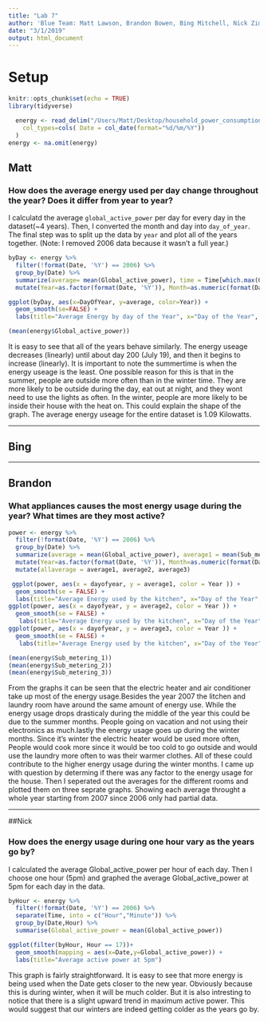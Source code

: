 ---
title: "Lab 7"
author: 'Blue Team: Matt Lawson, Brandon Bowen, Bing Mitchell, Nick Zimmerman'
date: "3/1/2019"
output: html_document
---
# Setup

```{r setup, include=FALSE}
knitr::opts_chunk$set(echo = TRUE)
library(tidyverse)
```


```{r, warning=FALSE, message=FALSE}
  energy <- read_delim("/Users/Matt/Desktop/household_power_consumption.txt", delim=";",
    col_types=cols( Date = col_date(format="%d/%m/%Y"))
  )
energy <- na.omit(energy)
```



## Matt

### How does the average energy used per day change throughout the year? Does it differ from year to year?

I calculatd the average `global_active_power` per day for every day in the dataset(~4 years). Then, I converted the month and day into `day_of_year`. The final step was to split up the data by `year` and plot all of the years together. (Note: I removed 2006 data because it wasn't a full year.)

```{r}
byDay <- energy %>%
  filter(!format(Date, '%Y') == 2006) %>%
  group_by(Date) %>%
  summarize(average= mean(Global_active_power), time = Time[which.max(Global_active_power)]) %>%
  mutate(Year=as.factor(format(Date, '%Y')), Month=as.numeric(format(Date,'%m')), DayOfYear=as.numeric(format(Date,'%j')))
```


```{r, message=F, waring=F}
ggplot(byDay, aes(x=DayOfYear, y=average, color=Year)) + 
  geom_smooth(se=FALSE) + 
  labs(title="Average Energy by day of the Year", x="Day of the Year", y="Average Energy Useage (KiloWatt)")
```
```{r}
(mean(energy$Global_active_power))
```

It is easy to see that all of the years behave similarly. The energy useage decreases (linearly) until about day 200 (July 19), and then it begins to increase (linearly). It is important to note the summertime is when the energy useage is the least. One possible reason for this is that in the summer, people are outside more often than in the winter time. They are more likely to be outside during the day, eat out at night, and they wont need to use the lights as often. In the winter, people are more likely to be inside their house with the heat on. This could explain the shape of the graph. The average energy useage for the entire dataset is 1.09 Kilowatts. 







--- 
  
## Bing










---

## Brandon

### What appliances causes the most energy usage during the year? What times are they most active?

```{r}
power <- energy %>%
  filter(!format(Date, '%Y') == 2006) %>%
  group_by(Date) %>%
  summarize(average = mean(Global_active_power), average1 = mean(Sub_metering_1), average2 = mean(Sub_metering_2), average3 = mean(Sub_metering_3), time = Time[which.max(Global_active_power)]) %>%
  mutate(Year=as.factor(format(Date, '%Y')), Month=as.numeric(format(Date,'%m')), dayofyear=as.numeric(format(Date,'%j'))) %>%
  mutate(allaverage = average1, average2, average3)
```

```{r}
 
 ggplot(power, aes(x = dayofyear, y = average1, color = Year )) +
  geom_smooth(se = FALSE) +
  labs(title="Average Energy used by the kitchen", x="Day of the Year", y="Average Energy Useage (Watt)")
ggplot(power, aes(x = dayofyear, y = average2, color = Year )) +
  geom_smooth(se = FALSE) +
   labs(title="Average Energy used by the kitchen", x="Day of the Year", y="Average Energy Useage (Watt)")
ggplot(power, aes(x = dayofyear, y = average3, color = Year )) +
  geom_smooth(se = FALSE) +
   labs(title="Average Energy used by the kitchen", x="Day of the Year", y="Average Energy Useage (Watt)")

```

```{r}
(mean(energy$Sub_metering_1))
(mean(energy$Sub_metering_2))
(mean(energy$Sub_metering_3))
```

From the graphs it can be seen that the electric heater and air conditioner take up most of the energy usage.Besides the year 2007 the litchen and laundry room have around the same amount of energy use. While the energy usage drops drasticaly during the middle of the year this could be due to the summer months. People going on vacation and not using their electronics as much.lastly the energy usage goes up during the winter months. Since it's winter the electric heater would be used more often, People would cook more since it would be too cold to go outside and would use the laundry more often to was their warmer clothes. All of these could contribute to the higher energy usage during the winter months. I came up with question by determing if there was any factor to the energy usage for the house. Then I seperated out the averages for the different rooms and plotted them on three seprate graphs. Showing each average throught a whole year starting from 2007 since 2006 only had partial data.








--- 

##Nick

### How does the energy usage during one hour vary as the years go by?

I calculated the average Global_active_power per hour of each day. Then I choose one hour (5pm) and graphed the average Global_active_power at 5pm for each day in the data. 

```{r, warning=FALSE,message=FALSE}
byHour <- energy %>%
  filter(!format(Date, '%Y') == 2006) %>%
  separate(Time, into = c("Hour","Minute")) %>%
  group_by(Date,Hour) %>%
  summarise(Global_active_power = mean(Global_active_power))

```
```{r, warning=FALSE,message=FALSE}
ggplot(filter(byHour, Hour == 17))+
  geom_smooth(mapping = aes(x=Date,y=Global_active_power)) +
  labs(title="Average active power at 5pm")
```

This graph is fairly straightforward. It is easy to see that more energy is being used when the Date gets closer to the new year. Obviously because this is during winter, when it will be much colder. But it is also intresting to notice that there is a slight upward trend in maximum active power. This would suggest that our winters are indeed getting colder as the years go by.